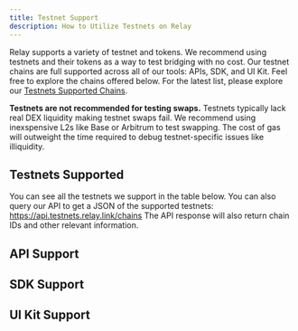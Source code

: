 ```yaml
---
title: Testnet Support
description: How to Utilize Testnets on Relay
---
```



Relay supports a variety of testnet and tokens. We recommend using testnets and their tokens as a way to test bridging with no cost. Our testnet chains are full 
supported across all of our tools: APIs, SDK, and UI Kit. Feel free to explore the chains offered below. For the latest list, please explore our
[Testnets Supported Chains](/resources/supported-chains#testnets).

<Tip>**Testnets are not recommended for testing swaps.** Testnets typically lack real DEX liquidity making testnet swaps fail. We recommend using 
inexspensive L2s like Base or Arbitrum to test swapping. The cost of gas will outweight the time required to debug testnet-specific issues like illiquidity.</Tip>

## Testnets Supported

You can see all the testnets we support in the table below. You can also query our API to get a JSON of the 
supported testnets: https://api.testnets.relay.link/chains The API response will also return chain IDs and other relevant information.

<Chains id="testnetChains"  env="testnets"/>

## API Support

## SDK Support

## UI Kit Support

